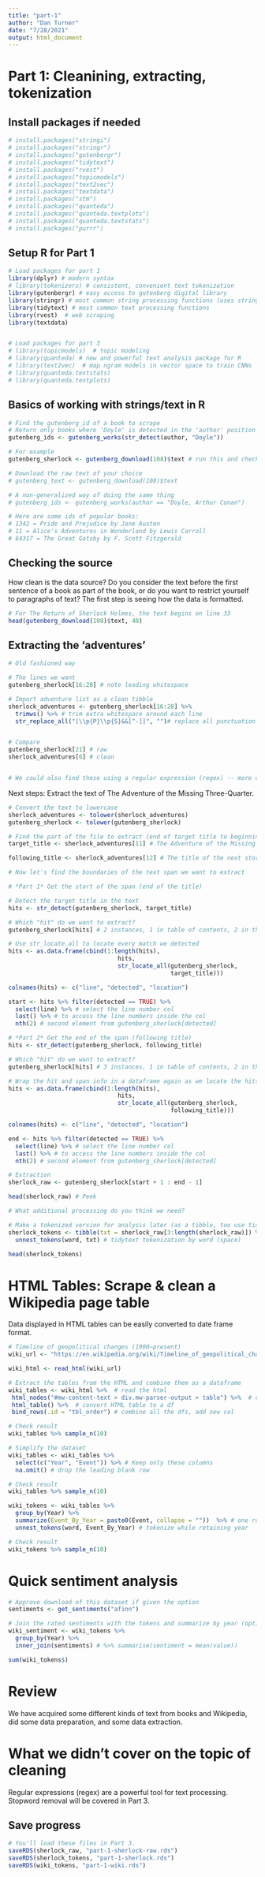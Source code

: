 ```yaml
---
title: "part-1"
author: "Dan Turner"
date: "7/28/2021"
output: html_document
---
```


# Part 1: Cleanining, extracting, tokenization

## Install packages if needed
```r
# install.packages("stringi")
# install.packages("stringr")
# install.packages("gutenbergr")
# install.packages("tidytext")
# install.packages("rvest")
# install.packages("topicmodels")
# install.packages("text2vec")
# install.packages("textdata")
# install.packages("stm")
# install.packages("quanteda")
# install.packages("quanteda.textplots")
# install.packages("quanteda.textstats")
# install.packages("purrr")
```

## Setup R for Part 1

```r
# Load packages for part 1
library(dplyr) # modern syntax
# library(tokenizers) # consistent, convenient text tokenization
library(gutenbergr) # easy access to gutenberg digital library
library(stringr) # most common string processing functions (uses stringi)
library(tidytext) # most common text processing functions
library(rvest)  # web scraping
library(textdata)


# Load packages for part 3
# library(topicmodels)  # topic modeling
# library(quanteda) # new and powerful text analysis package for R
# library(text2vec)  # map ngram models in vector space to train CNNs
# library(quanteda.textstats)
# library(quanteda.textplots)

```

## Basics of working with strings/text in R

```r

# Find the gutenberg_id of a book to scrape
# Return only books where 'Doyle' is detected in the 'author' position
gutenberg_ids <- gutenberg_works(str_detect(author, "Doyle"))

# For example
gutenberg_sherlock <- gutenberg_download(108)$text # run this and check the result

# Download the raw text of your choice
# gutenberg_text <- gutenberg_download(108)$text

# A non-generalized way of doing the same thing
# gutenberg_ids <- gutenberg_works(author == "Doyle, Arthur Conan")

# Here are some ids of popular books:
# 1342 = Pride and Prejudice by Jane Austen
# 11 = Alice's Adventures in Wonderland by Lewis Carroll
# 64317 = The Great Gatsby by F. Scott Fitzgerald

```

## Checking the source

How clean is the data source? Do you consider the text before the first sentence of a book as part of the book, or do you want to restrict yourself to paragraphs of text? The first step is seeing how the data is formatted.

```r

# For The Return of Sherlock Holmes, the text begins on line 33
head(gutenberg_download(108)$text, 40)

```

## Extracting the 'adventures'

```r

# Old fashioned way

# The lines we want
gutenberg_sherlock[16:28] # note leading whitespace

# Import adventure list as a clean tibble
sherlock_adventures <- gutenberg_sherlock[16:28] %>%
  trimws() %>% # trim extra whitespace around each line 
  str_replace_all("[\\p{P}\\p{S}&&[^-]]", "")# replace all punctuation (p) with a space (second argument) except (Subtract) hyphens


# Compare
gutenberg_sherlock[21] # raw
sherlock_adventures[6] # clean


# We could also find these using a regular expression (regex) -- more on that later
```

Next steps: Extract the text of The Adventure of the Missing Three-Quarter.

```r

# Convert the text to lowercase
sherlock_adventures <- tolower(sherlock_adventures)
gutenberg_sherlock <- tolower(gutenberg_sherlock)

# Find the part of the file to extract (end of target title to beginning of following title)
target_title <- sherlock_adventures[11] # The Adventure of the Missing Three-Quarter is the 11th element in the table of contents we scraped

following_title <- sherlock_adventures[12] # The title of the next story will help us know where to stop

# Now let's find the boundaries of the text span we want to extract

# *Part 1* Get the start of the span (end of the title)

# Detect the target title in the text
hits <- str_detect(gutenberg_sherlock, target_title)

# Which "hit" do we want to extract?
gutenberg_sherlock[hits] # 2 instances, 1 in table of contents, 2 in the text

# Use str_locate_all to locate every match we detected
hits <- as.data.frame(cbind(1:length(hits),
                               hits,
                               str_locate_all(gutenberg_sherlock,
                                              target_title))) 

colnames(hits) <- c("line", "detected", "location")

start <- hits %>% filter(detected == TRUE) %>%
  select(line) %>% # select the line number col
  last() %>% # to access the line numbers inside the col
  nth(2) # second element from gutenberg_sherlock[detected]

# *Part 2* Get the end of the span (following title)
hits <- str_detect(gutenberg_sherlock, following_title)

# Which "hit" do we want to extract?
gutenberg_sherlock[hits] # 3 instances, 1 in table of contents, 2 in the text, 3 is something else

# Wrap the hit and span info in a dataframe again as we locate the hits
hits <- as.data.frame(cbind(1:length(hits),
                               hits,
                               str_locate_all(gutenberg_sherlock,
                                              following_title))) 

colnames(hits) <- c("line", "detected", "location")

end <- hits %>% filter(detected == TRUE) %>%
  select(line) %>% # select the line number col
  last() %>% # to access the line numbers inside the col
  nth(2) # second element from gutenberg_sherlock[detected]

# Extraction
sherlock_raw <- gutenberg_sherlock[start + 1 : end - 1]

head(sherlock_raw) # Peek

# What additional processing do you think we need?

# Make a tokenized version for analysis later (as a tibble, too use tidytext)
sherlock_tokens <- tibble(txt = sherlock_raw[3:length(sherlock_raw)]) %>% # trim title
  unnest_tokens(word, txt) # tidytext tokenization by word (space)

head(sherlock_tokens)

```


# HTML Tables: Scrape & clean a Wikipedia page table

Data displayed in HTML tables can be easily converted to date frame format.

```r

# Timeline of geopolitical changes (1900−present)
wiki_url <- "https://en.wikipedia.org/wiki/Timeline_of_geopolitical_changes_(1900%E2%88%92present)"

wiki_html <- read_html(wiki_url)

# Extract the tables from the HTML and combine them as a dataframe
wiki_tables <- wiki_html %>%  # read the html
 html_nodes("#mw-content-text > div.mw-parser-output > table") %>%  # css selector rule
 html_table() %>%  # convert HTML table to a df
 bind_rows(.id = "tbl_order") # combine all the dfs, add new col

# Check result
wiki_tables %>% sample_n(10)

# Simplify the dataset
wiki_tables <- wiki_tables %>%
  select(c("Year", "Event")) %>% # Keep only these columns
  na.omit() # drop the leading blank row

# Check result
wiki_tables %>% sample_n(10)

wiki_tokens <- wiki_tables %>%
  group_by(Year) %>%
  summarize(Event_By_Year = paste0(Event, collapse = ""))  %>% # one row per year
  unnest_tokens(word, Event_By_Year) # tokenize while retaining year

# Check result
wiki_tokens %>% sample_n(10)
```

# Quick sentiment analysis

```r

# Approve download of this dataset if given the option
sentiments <- get_sentiments("afinn")

# Join the rated sentiments with the tokens and summarize by year (optional)
wiki_sentiment <- wiki_tokens %>%
  group_by(Year) %>%
  inner_join(sentiments) # %>% summarise(sentiment = mean(value))

sum(wiki_tokens$)

```

# Review

We have acquired some different kinds of text from books and Wikipedia, did some data preparation, and some data extraction.

# What we didn't cover on the topic of cleaning
Regular expressions (regex) are a powerful tool for text processing.
Stopword removal will be covered in Part 3.

## Save progress
```r

# You'll load these files in Part 3.
saveRDS(sherlock_raw, "part-1-sherlock-raw.rds")
saveRDS(sherlock_tokens, "part-1-sherlock.rds")
saveRDS(wiki_tokens, "part-1-wiki.rds")

```



